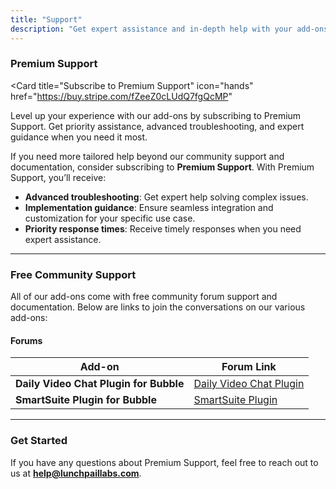 ```yaml
---
title: "Support"
description: "Get expert assistance and in-depth help with your add-ons through Premium Support from Lunch Pail Labs."
---
```


### Premium Support

<Card
  title="Subscribe to Premium Support"
  icon="hands"
  href="https://buy.stripe.com/fZeeZ0cLUdQ7fgQcMP"
>
  Level up your experience with our add-ons by subscribing to Premium Support.
  Get priority assistance, advanced troubleshooting, and expert guidance when
  you need it most.
</Card>

If you need more tailored help beyond our community support and documentation, consider subscribing to **Premium Support**. With Premium Support, you’ll receive:

- **Advanced troubleshooting**: Get expert help solving complex issues.
- **Implementation guidance**: Ensure seamless integration and customization for your specific use case.
- **Priority response times**: Receive timely responses when you need expert assistance.

---

### Free Community Support

All of our add-ons come with free community forum support and documentation. Below are links to join the conversations on our various add-ons:

#### Forums

| **Add-on**                             | **Forum Link**                                                                                  |
| -------------------------------------- | ----------------------------------------------------------------------------------------------- |
| **Daily Video Chat Plugin for Bubble** | [Daily Video Chat Plugin](https://forum.bubble.io/t/new-free-plugin-daily-video-chat/153885)    |
| **SmartSuite Plugin for Bubble**       | [SmartSuite Plugin](https://forum.bubble.io/t/integrating-smartsuite-data-with-bubble/296388/2) |

---

### Get Started

If you have any questions about Premium Support, feel free to reach out to us at **[help@lunchpaillabs.com](mailto:help@lunchpaillabs.com)**.
